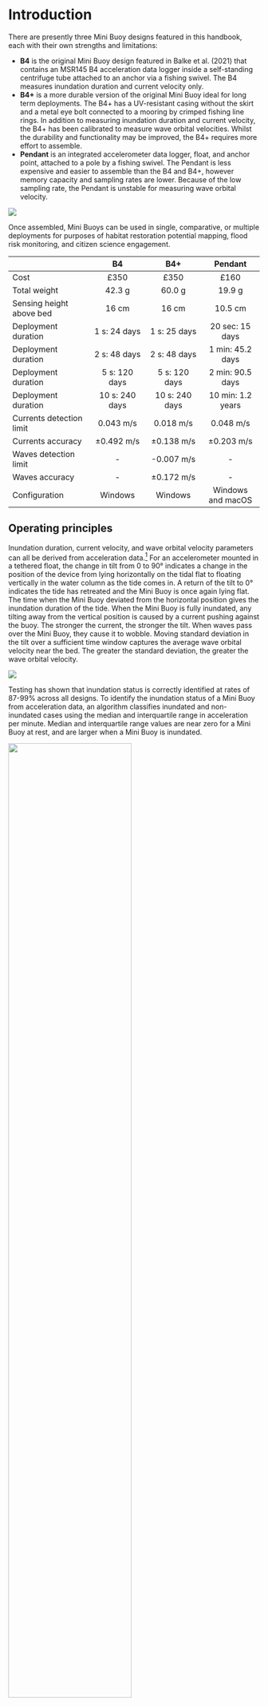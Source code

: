 # Introduction {#sec-intro}

There are presently three Mini Buoy designs featured in this handbook, each with their own strengths and limitations:

* **B4** is the original Mini Buoy design featured in Balke et al. (2021) that contains an MSR145 B4 acceleration data logger inside a self-standing centrifuge tube attached to an anchor via a fishing swivel. The B4 measures inundation duration and current velocity only.   
* **B4+** is a more durable version of the original Mini Buoy ideal for long term deployments. The B4+ has a UV-resistant casing without the skirt and a metal eye bolt connected to a mooring by crimped fishing line rings. In addition to measuring inundation duration and current velocity, the B4+ has been calibrated to measure wave orbital velocities. Whilst the durability and functionality may be improved, the B4+ requires more effort to assemble.
* **Pendant** is an integrated accelerometer data logger, float, and anchor point, attached to a pole by a fishing swivel. The Pendant is less expensive and easier to assemble than the B4 and B4+, however memory capacity and sampling rates are lower. Because of the low sampling rate, the Pendant is unstable for measuring wave orbital velocity.

![](figs/MiniBuoysPhotos.png){fig-align='center'}

Once assembled, Mini Buoys can be used in single, comparative, or multiple deployments for purposes of habitat restoration potential mapping, flood risk monitoring, and citizen science engagement.

|                          | B4               | B4+              | Pendant           |
|:-------------------------|:----------------:|:----------------:|:-----------------:|
| Cost                     | £350             | £350             | £160              |
| Total weight             | 42.3 g           | 60.0 g           | 19.9 g            |
| Sensing height above bed | 16 cm            | 16 cm            | 10.5 cm           |
| Deployment duration      | 1 s: 24 days     | 1 s: 25 days     | 20 sec: 15 days   |
| Deployment duration      | 2 s: 48 days     | 2 s: 48 days     | 1 min: 45.2 days  |
| Deployment duration      | 5 s: 120 days    | 5 s: 120 days    | 2 min: 90.5 days  |
| Deployment duration      | 10 s: 240 days   | 10 s: 240 days   | 10 min: 1.2 years |
| Currents detection limit | 0.043 m/s        | 0.018 m/s        | 0.048 m/s         |
| Currents accuracy        | ±0.492 m/s       | ±0.138 m/s       | ±0.203 m/s        |
| Waves detection limit    | -                | -0.007 m/s       | -                 |
| Waves accuracy           | -                | ±0.172 m/s       | -                 |
| Configuration            | Windows          | Windows          | Windows and macOS |

## Operating principles

Inundation duration, current velocity, and wave orbital velocity parameters can all be derived from acceleration data.[^1] For an accelerometer mounted in a tethered float, the change in tilt from 0 to 90° indicates a change in the position of the device from lying horizontally on the tidal flat to floating vertically in the water column as the tide comes in. A return of the tilt to 0° indicates the tide has retreated and the Mini Buoy is once again lying flat. The time when the Mini Buoy deviated from the horizontal position gives the inundation duration of the tide. When the Mini Buoy is fully inundated, any tilting away from the vertical position is caused by a current pushing against the buoy. The stronger the current, the stronger the tilt. When waves pass over the Mini Buoy, they cause it to wobble. Moving standard deviation in the tilt over a sufficient time window captures the average wave orbital velocity near the bed. The greater the standard deviation, the greater the wave orbital velocity.

![](figs/MiniBuoyMotion.png){fig-align='center'}

Testing has shown that inundation status is correctly identified at rates of 87-99% across all designs. To identify the inundation status of a Mini Buoy from acceleration data, an algorithm classifies inundated and non-inundated cases using the median and interquartile range in acceleration per minute. Median and interquartile range values are near zero for a Mini Buoy at rest, and are larger when a Mini Buoy is inundated.

![](figs/PartitionPlot.png){fig-align='center' width=70%}

Partially inundated cases are then identified using an abrupt shift detection algorithm (Boulton, 2022) that searches for the continuous change in Mini Buoy tilt from 0 to ~90° at the start of the flood tide and ~90 to 0° at the end of the ebb tide, characteristic of partially inundated cases.

![](figs/InundationEvent.png){fig-align='center' width=70%}

To calibrate acceleration and velocity, Mini Buoys were deployed adjacent to state-of-the-art sensors that measure water velocity directly. Current velocities as low as 0.01 m/s and as high as 0.75 m/s can be detected with good accuracy (Figures A-C below). The B4+ is reasonable at measuring wave orbital velocities up to 0.3 m/s (Figure D below).

![](figs/Calibration.png){fig-align='center' width=70%}

[^1]: A comprehensive description of the Mini Buoy calibrations is given in Ladd et al. (2023).

